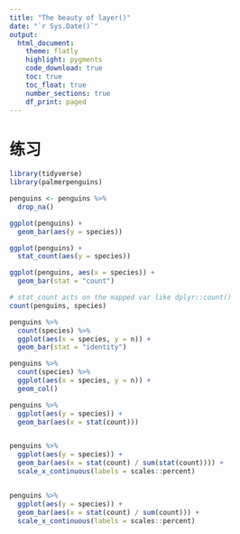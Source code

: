 ```yaml
---
title: "The beauty of layer()"
date: "`r Sys.Date()`"
output: 
  html_document:
    theme: flatly
    highlight: pygments
    code_download: true
    toc: true
    toc_float: true
    number_sections: true
    df_print: paged
---
```




# 练习

```r
library(tidyverse)
library(palmerpenguins)

penguins <- penguins %>% 
  drop_na()
```



```r
ggplot(penguins) +
  geom_bar(aes(y = species))

ggplot(penguins) +
  stat_count(aes(y = species))
```



```r
ggplot(penguins, aes(x = species)) +
  geom_bar(stat = "count")

# stat_count acts on the mapped var like dplyr::count()
count(penguins, species)
```



```r
penguins %>% 
  count(species) %>%
  ggplot(aes(x = species, y = n)) +
  geom_bar(stat = "identity")

penguins %>% 
  count(species) %>%
  ggplot(aes(x = species, y = n)) +
  geom_col()
```




```r
penguins %>% 
  ggplot(aes(y = species)) +
  geom_bar(aes(x = stat(count)))


penguins %>% 
  ggplot(aes(y = species)) +
  geom_bar(aes(x = stat(count) / sum(stat(count)))) +
  scale_x_continuous(labels = scales::percent)


penguins %>% 
  ggplot(aes(y = species)) +
  geom_bar(aes(x = stat(count) / sum(count))) +
  scale_x_continuous(labels = scales::percent)
```





